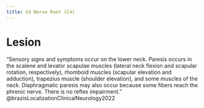 ```yaml
---
title: C4 Nerve Root (C4)
---
```






# Lesion

"Sensory signs and symptoms occur on the lower neck. Paresis occurs in the scalene and levator scapulae muscles (lateral neck flexion and scapular rotation, respectively), rhomboid muscles (scapular elevation and adduction), trapezius muscle (shoulder elevation), and some muscles of the neck. Diaphragmatic paresis may also occur because some fibers reach the phrenic nerve. There is no reflex impairment." @brazisLocalizationClinicalNeurology2022 